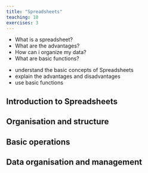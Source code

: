 ```yaml
---
title: "Spreadsheets"
teaching: 10
exercises: 3
---
```


:::::::::::::::::::::::::::::::::::::: questions

- What is a spreadsheet?
- What are the advantages?
- How can i organize my data?
- What are basic functions?

::::::::::::::::::::::::::::::::::::::::::::::::

::::::::::::::::::::::::::::::::::::: objectives

- understand the basic concepts of Spreadsheets
- explain the advantages and disadvantages 
- use basic functions

::::::::::::::::::::::::::::::::::::::::::::::::


## Introduction to Spreadsheets

## Organisation and structure

## Basic operations

## Data organisation and management